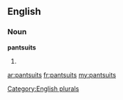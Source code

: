 ==English==

===Noun===
'''pantsuits'''

# {{plural of|[[pantsuit]]}}

[[Category:English plurals]]

[[ar:pantsuits]]
[[fr:pantsuits]]
[[my:pantsuits]]